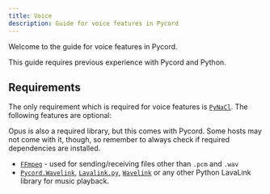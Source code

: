 ```yaml
---
title: Voice
description: Guide for voice features in Pycord
---
```



Welcome to the guide for voice features in Pycord.

<Aside type="caution">This guide requires previous experience with Pycord and Python.</Aside>

## Requirements

The only requirement which is required for voice features is [`PyNaCl`](https://pypi.org/project/PyNaCl/).
The following features are optional:

<Aside type="tip">
    Opus is also a required library, but this comes with Pycord. Some hosts may not come with it, though, so remember to always check if required
    dependencies are installed.
</Aside>

- [`FFmpeg`](https://ffmpeg.org) - used for sending/receiving files other than `.pcm` and `.wav`
- [`Pycord.Wavelink`](https://github.com/Pycord-Development/Pycord.Wavelink),
  [`Lavalink.py`](https://github.com/Devoxin/Lavalink.py),
  [`Wavelink`](https://github.com/PythonistaGuild/Wavelink) or any other Python LavaLink library for music playback.

